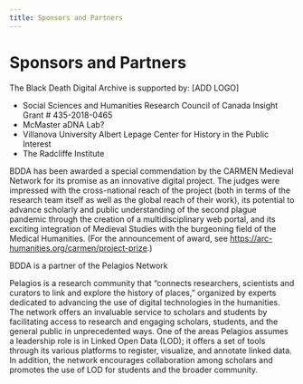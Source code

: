 ```yaml
---
title: Sponsors and Partners
---
```


# Sponsors and Partners
The Black Death Digital Archive is supported by: [ADD LOGO]

- Social Sciences and Humanities Research Council of Canada Insight Grant # 435-2018-0465    
- McMaster aDNA Lab?
- Villanova University Albert Lepage Center for History in the Public Interest
- The Radcliffe Institute
 
 
BDDA has been awarded a special commendation by the CARMEN Medieval Network for its promise as an innovative digital project. The judges were impressed with the cross-national reach of the project (both in terms of the research team itself as well as the global reach of their work), its potential to advance scholarly and public understanding of the second plague pandemic through the creation of a multidisciplinary web portal, and its exciting integration of Medieval Studies with the burgeoning field of the Medical Humanities. (For the announcement of award, see https://arc-humanities.org/carmen/project-prize.)
 
BDDA is a partner of the Pelagios Network
 
Pelagios is a research community that “connects researchers, scientists and curators to link and explore the history of places,” organized by experts dedicated to advancing the use of digital technologies in the humanities. The network offers an invaluable service to scholars and students by facilitating access to research and engaging scholars, students, and the general public in unprecedented ways. One of the areas Pelagios assumes a leadership role is in Linked Open Data (LOD); it offers a set of tools through its various platforms to register, visualize, and annotate linked data. In addition, the network encourages collaboration among scholars and promotes the use of LOD for students and the broader community.

